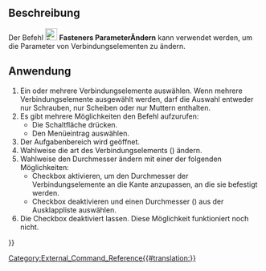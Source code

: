 <languages/>

{{Docnav/de
|[[Fasteners_ScrewCalculator/de|Schraubenrechner]]
|
|[[Fasteners_Workbench/de|Fasteners]]
|IconL=Fasteners_ScrewCalculator.svg
|IconR=
|IconC=Fasteners_workbench_icon.svg
}}

{{GuiCommand/de
|Name=Fasteners ChangeParameters
|Name/de=Fasteners ParameterÄndern
|MenuLocation=Fasteners → Change fastener parameters
|Workbenches=[[Fasteners_Workbench/de|Fasteners]]
|Shortcut=None
|SeeAlso=
}}

<span id="Description"></span>
==Beschreibung== 

Der Befehl [[Image:Fasteners_ChangeParameters.svg|24px]] '''Fasteners ParameterÄndern''' kann verwendet werden, um die Parameter von Verbindungselementen zu ändern.

<span id="Usage"></span>
==Anwendung== 

# Ein oder mehrere Verbindungselemente auswählen. Wenn mehrere Verbindungselemente ausgewählt werden, darf die Auswahl entweder nur Schrauben, nur Scheiben oder nur Muttern enthalten.
# Es gibt mehrere Möglichkeiten den Befehl aufzurufen:
#* Die Schaltfläche {{Button|[[Image:Fasteners_ChangeParameters.svg|16px]] [[Fasteners_ChangeParameters/de|Change fastener parameters]]}} drücken.
#* Den Menüeintrag {{MenuCommand|Fasteners → [[Image:Fasteners_ChangeParameters.svg|16px]] Change fastener parameters}} auswählen.
# Der Aufgabenbereich {{MenuCommand|Change fastener parameters}} wird geöffnet.
# Wahlweise die art des Verbindungselements ({{MenuCommand|Fastener type}}) ändern.
# Wahlweise den Durchmesser ändern mit einer der folgenden Möglichkeiten:
#* Checkbox {{MenuCommand|Auto set diameter}} aktivieren, um den Durchmesser der Verbindungselemente an die Kante anzupassen, an die sie befestigt werden.
#* Checkbox {{MenuCommand|Auto set diameter}} deaktivieren und einen Durchmesser ({{MenuCommand|Diameter}}) aus der Ausklappliste auswählen.
# Die Checkbox {{MenuCommand|Set length}} deaktiviert lassen. Diese Möglichkeit funktioniert noch nicht.


{{Docnav/de
|[[Fasteners_ScrewCalculator/de|Schraubenrechner]]
|
|[[Fasteners_Workbench/de|Fasteners]]
|IconL=Fasteners_ScrewCalculator.svg
|IconR=
|IconC=Fasteners_workbench_icon.svg
}}

[[Category:External_Command_Reference{{#translation:}}]]
{{Fasteners_Tools_navi{{#translation:}}}}